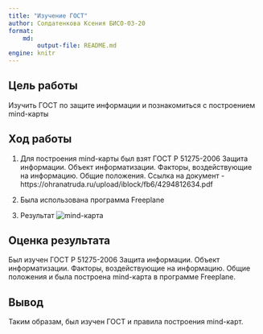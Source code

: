 ```yaml
---
title: "Изучение ГОСТ"
author: Солдатенкова Ксения БИСО-03-20
format: 
    md:
        output-file: README.md
engine: knitr
---
```


## Цель работы
Изучить ГОСТ по защите информации и познакомиться с построением mind-карты

## Ход работы

1. Для построения mind-карты был взят ГОСТ Р 51275-2006 Защита информации. Объект информатизации. Факторы, воздействующие на информацию. Общие положения.
Ссылка на документ - https://ohranatruda.ru/upload/iblock/fb6/4294812634.pdf

2. Была использована программа Freeplane

3. Результат
![mind-карта](lab5.png)

## Оценка результата
Был изучен ГОСТ Р 51275-2006 Защита информации. Объект информатизации. Факторы, воздействующие на информацию. Общие положения и была построена mind-карта в программе Freeplane.

## Вывод
Таким образам, был изучен ГОСТ и правила построения mind-карт.